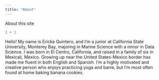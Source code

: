 ```yaml
---
title: "About"
---
```


About this site

```r
1 + 1
```

Hello! My name is Ericka Quintero, and I’m a junior at California State University, Monterey Bay, majoring in Marine Science with a minor in Data Science. I was born in El Centro, California, and raised in a family of six in Mexicali, Mexico. Growing up near the United States-Mexico border has made me fluent in both English and Spanish. I’m a highly motivated and creative person who enjoys practicing yoga and barre, but I’m most often found at home baking banana cookies.
